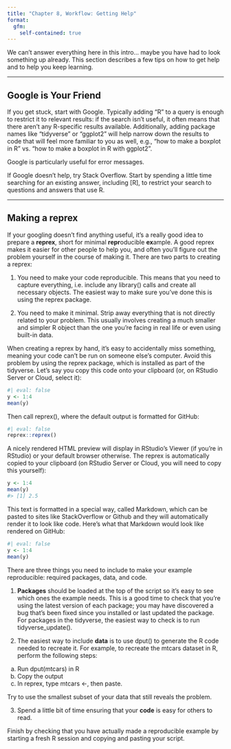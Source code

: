 ```yaml
---
title: "Chapter 8, Workflow: Getting Help"
format:
  gfm:
    self-contained: true
---
```


We can't answer everything here in this intro... maybe you have had to look something up already.
This section describes a few tips on how to get help and to help you keep learning.

------------------------------------------------------------------------

## Google is Your Friend

If you get stuck, start with Google.
Typically adding “R” to a query is enough to restrict it to relevant results: if the search isn’t useful, it often means that there aren’t any R-specific results available.
Additionally, adding package names like “tidyverse” or “ggplot2” will help narrow down the results to code that will feel more familiar to you as well, e.g., “how to make a boxplot in R” vs. “how to make a boxplot in R with ggplot2”.

Google is particularly useful for error messages.

If Google doesn’t help, try Stack Overflow.
Start by spending a little time searching for an existing answer, including [R], to restrict your search to questions and answers that use R.

------------------------------------------------------------------------

## Making a reprex

If your googling doesn’t find anything useful, it’s a really good idea to prepare a **reprex**, short for minimal **repr**oducible **ex**ample.
A good reprex makes it easier for other people to help you, and often you’ll figure out the problem yourself in the course of making it.
There are two parts to creating a reprex:

1. You need to make your code reproducible.
This means that you need to capture everything, i.e. include any library() calls and create all necessary objects.
The easiest way to make sure you’ve done this is using the reprex package.

2. You need to make it minimal.
Strip away everything that is not directly related to your problem.
This usually involves creating a much smaller and simpler R object than the one you’re facing in real life or even using built-in data.

When creating a reprex by hand, it’s easy to accidentally miss something, meaning your code can’t be run on someone else’s computer.
Avoid this problem by using the reprex package, which is installed as part of the tidyverse.
Let’s say you copy this code onto your clipboard (or, on RStudio Server or Cloud, select it):
```r
#| eval: false
y <- 1:4
mean(y)
```

Then call reprex(), where the default output is formatted for GitHub:
```r
#| eval: false
reprex::reprex()
```

A nicely rendered HTML preview will display in RStudio’s Viewer (if you’re in RStudio) or your default browser otherwise.
The reprex is automatically copied to your clipboard (on RStudio Server or Cloud, you will need to copy this yourself):

  ``` r
  y <- 1:4
  mean(y)
  #> [1] 2.5
  ```

This text is formatted in a special way, called Markdown, which can be pasted to sites like StackOverflow or Github and they will automatically render it to look like code.
Here’s what that Markdown would look like rendered on GitHub:
```r
#| eval: false
y <- 1:4
mean(y)
```

There are three things you need to include to make your example reproducible: required packages, data, and code.

1. **Packages** should be loaded at the top of the script so it’s easy to see which ones the example needs.
This is a good time to check that you’re using the latest version of each package; you may have discovered a bug that’s been fixed since you installed or last updated the package.
For packages in the tidyverse, the easiest way to check is to run tidyverse_update().

2. The easiest way to include **data** is to use dput() to generate the R code needed to recreate it.
For example, to recreate the mtcars dataset in R, perform the following steps:

  a. Run dput(mtcars) in R
  b. Copy the output
  c. In reprex, type mtcars <-, then paste.

Try to use the smallest subset of your data that still reveals the problem.

3. Spend a little bit of time ensuring that your **code** is easy for others to read.

Finish by checking that you have actually made a reproducible example by starting a fresh R session and copying and pasting your script.